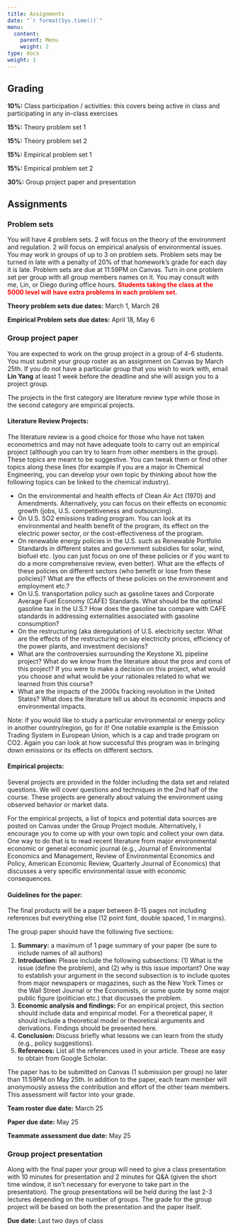 ```yaml
---
title: Assignments
date: "`r format(Sys.time())`"
menu:
  content:
    parent: Menu
    weight: 2
type: docs
weight: 1
---
```


## Grading

**10%:** Class participation / activities: this covers being active in class and participating in any in-class exercises

**15%:** Theory problem set 1

**15%:** Theory problem set 2

**15%:** Empirical problem set 1

**15%:** Empirical problem set 2

**30%:** Group project paper and presentation

## Assignments

### Problem sets

You will have 4 problem sets. 2 will focus on the theory of the environment and regulation. 2 will focus on empirical analysis of environmental issues. You may work in groups of up to 3 on problem sets. Problem sets may be turned in late with a penalty of 20% of that homework's grade for each day it is late. Problem sets are due at 11:59PM on Canvas. Turn in one problem set per group with all group members names on it. You may consult with me, Lin, or Diego during office hours. <span style="color:red">**Students taking the class at the 5000 level will have extra problems in each problem set.**</span>

**Theory problem sets due dates:** March 1, March 28

**Empirical Problem sets due dates:** April 18, May 6


### Group project paper

You are expected to work on the group project in a group of 4-6 students. You must submit your group roster as an assignment on Canvas by March 25th. If you do not have a particular group that you wish to work with, email **Lin Yang** at least 1 week before the deadline and she will assign you to a project group.

The projects in the first category are literature review type while those in the second category are empirical projects. 

####  Literature Review Projects:

The literature review is a good choice for those who have not taken econometrics and may not have adequate tools to carry out an empirical project (although you can try to learn from other members in the group).  These topics are meant to be suggestive. You can tweak them or find other topics along these lines (for example if you are a major in Chemical Engineering, you can develop your own topic by thinking about how the following topics can be linked to the chemical industry). 

-	On the environmental and health effects of Clean Air Act (1970) and Amendments. Alternatively, you can focus on their effects on economic growth (jobs, U.S. competitiveness and outsourcing). 
-	On U.S. SO2 emissions trading program. You can look at its environmental and health benefit of the program, its effect on the electric power sector, or the cost-effectiveness of the program.
-	On renewable energy policies in the U.S. such as Renewable Portfolio Standards in different states and government subsidies for solar, wind, biofuel etc. (you can just focus on one of these policies or if you want to do a more comprehensive review, even better). What are the effects of these policies on different sectors (who benefit or lose from these policies)? What are the effects of these policies on the environment and employment etc.?
-	On U.S. transportation policy such as gasoline taxes and Corporate Average Fuel Economy (CAFE) Standards. What should be the optimal gasoline tax in the U.S.? How does the gasoline tax compare with CAFE standards in addressing externalities associated with gasoline consumption? 
-	On the restructuring (aka deregulation) of U.S. electricity sector. What are the effects of the restructuring on say electricity prices, efficiency of the power plants, and investment decisions?
-	What are the controversies surrounding the Keystone XL pipeline project? What do we know from the literature about the pros and cons of this project? If you were to make a decision on this project, what would you choose and what would be your rationales related to what we learned from this course?
-	What are the impacts of the 2000s fracking revolution in the United States? What does the literature tell us about its economic impacts and environmental impacts. 

Note: if you would like to study a particular environmental or energy policy in another country/region, go for it! One notable example is the Emission Trading System in European Union, which is a cap and trade program on CO2. Again you can look at how successful this program was in bringing down emissions or its effects on different sectors.

#### Empirical projects:

Several projects are provided in the folder including the data set and related questions. We will cover questions and techniques in the 2nd half of the course. These projects are generally about valuing the environment using observed behavior or market data.


For the empirical projects, a list of topics and potential data sources are posted on Canvas under the Group Project module. Alternatively, I encourage you to come up with your own topic and collect your own data. One way to do that is to read recent literature from major environmental economic or general economic journal (e.g., Journal of Environmental Economics and Management, Review of Environmental Economics and Policy, American Economic Review, Quarterly Journal of Economics) that discusses a very specific environmental issue with economic consequences.

#### Guidelines for the paper:

The final products will be a paper between 8-15 pages not including references but everything else (12 point font, double spaced, 1 in margins). 

The group paper should have the following five sections:

1. **Summary:** a maximum of 1 page summary of your paper (be sure to include names of all authors)
2. **Introduction:** Please include the following subsections: (1) What is the issue (define the problem), and (2) why is this issue important? One way to establish your argument in the second subsection is to include quotes from major newspapers or magazines, such as the New York Times or the Wall Street Journal or the Economists, or some quote by some major public figure (politician etc.) that discusses the problem.
3. **Economic analysis and findings:** For an empirical project, this section should include data and empirical model. For a theoretical paper, it should include a theoretical model or theoretical arguments and derivations. Findings should be presented here.
4. **Conclusion:** Discuss briefly what lessons we can learn from the study (e.g., policy suggestions).
5. **References:** List all the references used in your article. These are easy to obtain from Google Scholar.

The paper has to be submitted on Canvas (1 submission per group) no later than 11:59PM on May 25th. In addition to the paper, each team member will anonymously assess the contribution and effort of the other team members. This assessment will factor into your grade.

**Team roster due date:** March 25

**Paper due date:** May 25

**Teammate assessment due date:** May 25


### Group project presentation

Along with the final paper your group will need to give a class presentation with 10 minutes for presentation and 2 minutes for Q&A (given the short time window, it isn't necessary for everyone to take part in the presentation). The group presentations will be held during the last 2-3 lectures depending on the number of groups. The grade for the group project will be based on both the presentation and the paper itself.

**Due date:** Last two days of class

